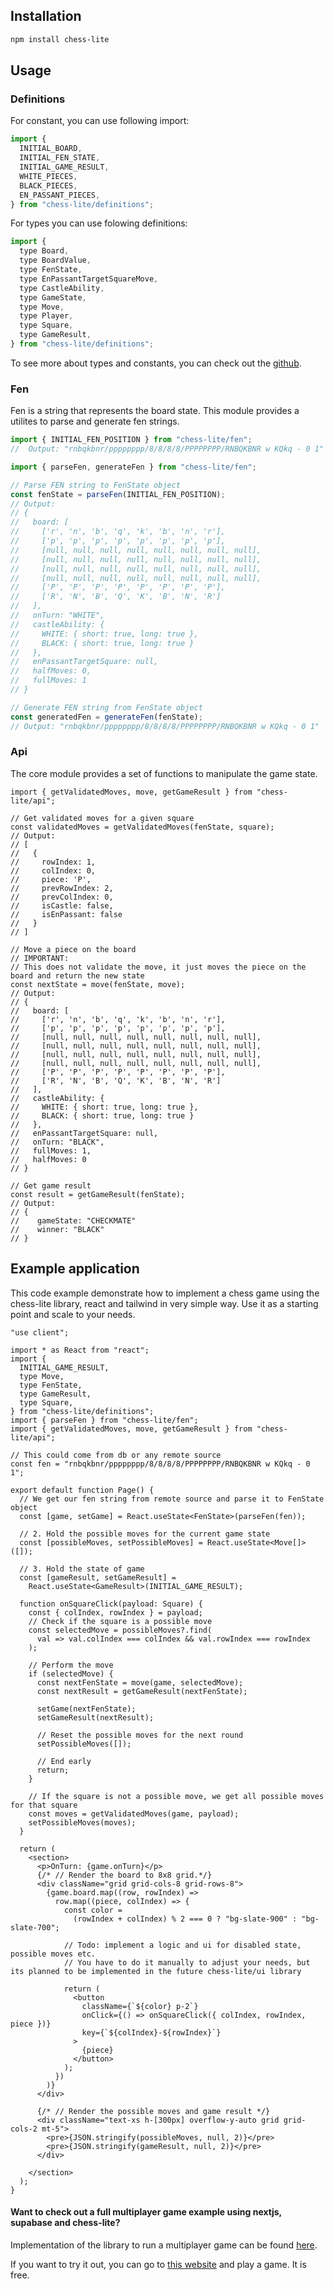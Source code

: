 ## Installation

```bash
npm install chess-lite
```

## Usage

### Definitions

For constant, you can use following import:

```js
import {
  INITIAL_BOARD,
  INITIAL_FEN_STATE,
  INITIAL_GAME_RESULT,
  WHITE_PIECES,
  BLACK_PIECES,
  EN_PASSANT_PIECES,
} from "chess-lite/definitions";
```

For types you can use folowing definitions:

```js
import {
  type Board,
  type BoardValue,
  type FenState,
  type EnPassantTargetSquareMove,
  type CastleAbility,
  type GameState,
  type Move,
  type Player,
  type Square,
  type GameResult,
} from "chess-lite/definitions";
```

To see more about types and constants, you can check out the [github](https://github.com/dvenomb98/artic-frost/tree/main/packages/chess-lite).

### Fen

Fen is a string that represents the board state. This module provides a utilites to parse and generate fen strings.

```js
import { INITIAL_FEN_POSITION } from "chess-lite/fen";
//  Output: "rnbqkbnr/pppppppp/8/8/8/8/PPPPPPPP/RNBQKBNR w KQkq - 0 1"

import { parseFen, generateFen } from "chess-lite/fen";

// Parse FEN string to FenState object
const fenState = parseFen(INITIAL_FEN_POSITION);
// Output:
// {
//   board: [
//     ['r', 'n', 'b', 'q', 'k', 'b', 'n', 'r'],
//     ['p', 'p', 'p', 'p', 'p', 'p', 'p', 'p'],
//     [null, null, null, null, null, null, null, null],
//     [null, null, null, null, null, null, null, null],
//     [null, null, null, null, null, null, null, null],
//     [null, null, null, null, null, null, null, null],
//     ['P', 'P', 'P', 'P', 'P', 'P', 'P', 'P'],
//     ['R', 'N', 'B', 'Q', 'K', 'B', 'N', 'R']
//   ],
//   onTurn: "WHITE",
//   castleAbility: {
//     WHITE: { short: true, long: true },
//     BLACK: { short: true, long: true }
//   },
//   enPassantTargetSquare: null,
//   halfMoves: 0,
//   fullMoves: 1
// }

// Generate FEN string from FenState object
const generatedFen = generateFen(fenState);
// Output: "rnbqkbnr/pppppppp/8/8/8/8/PPPPPPPP/RNBQKBNR w KQkq - 0 1"
```

### Api

The core module provides a set of functions to manipulate the game state.

```tsx
import { getValidatedMoves, move, getGameResult } from "chess-lite/api";

// Get validated moves for a given square
const validatedMoves = getValidatedMoves(fenState, square);
// Output:
// [
//   {
//     rowIndex: 1,
//     colIndex: 0,
//     piece: 'P',
//     prevRowIndex: 2,
//     prevColIndex: 0,
//     isCastle: false,
//     isEnPassant: false
//   }
// ]

// Move a piece on the board
// IMPORTANT:
// This does not validate the move, it just moves the piece on the board and return the new state
const nextState = move(fenState, move);
// Output:
// {
//   board: [
//     ['r', 'n', 'b', 'q', 'k', 'b', 'n', 'r'],
//     ['p', 'p', 'p', 'p', 'p', 'p', 'p', 'p'],
//     [null, null, null, null, null, null, null, null],
//     [null, null, null, null, null, null, null, null],
//     [null, null, null, null, null, null, null, null],
//     [null, null, null, null, null, null, null, null],
//     ['P', 'P', 'P', 'P', 'P', 'P', 'P', 'P'],
//     ['R', 'N', 'B', 'Q', 'K', 'B', 'N', 'R']
//   ],
//   castleAbility: {
//     WHITE: { short: true, long: true },
//     BLACK: { short: true, long: true }
//   },
//   enPassantTargetSquare: null,
//   onTurn: "BLACK",
//   fullMoves: 1,
//   halfMoves: 0
// }

// Get game result
const result = getGameResult(fenState);
// Output:
// {
//    gameState: "CHECKMATE"
//    winner: "BLACK"
// }
```

## Example application

This code example demonstrate how to implement a chess game using the chess-lite library, react and tailwind in very simple way. Use it as a starting point and scale to your needs.

```tsx
"use client";

import * as React from "react";
import {
  INITIAL_GAME_RESULT,
  type Move,
  type FenState,
  type GameResult,
  type Square,
} from "chess-lite/definitions";
import { parseFen } from "chess-lite/fen";
import { getValidatedMoves, move, getGameResult } from "chess-lite/api";

// This could come from db or any remote source
const fen = "rnbqkbnr/pppppppp/8/8/8/8/PPPPPPPP/RNBQKBNR w KQkq - 0 1";

export default function Page() {
  // We get our fen string from remote source and parse it to FenState object
  const [game, setGame] = React.useState<FenState>(parseFen(fen));

  // 2. Hold the possible moves for the current game state
  const [possibleMoves, setPossibleMoves] = React.useState<Move[]>([]);

  // 3. Hold the state of game
  const [gameResult, setGameResult] =
    React.useState<GameResult>(INITIAL_GAME_RESULT);

  function onSquareClick(payload: Square) {
    const { colIndex, rowIndex } = payload;
    // Check if the square is a possible move
    const selectedMove = possibleMoves?.find(
      val => val.colIndex === colIndex && val.rowIndex === rowIndex
    );

    // Perform the move
    if (selectedMove) {
      const nextFenState = move(game, selectedMove);
      const nextResult = getGameResult(nextFenState);

      setGame(nextFenState);
      setGameResult(nextResult);

      // Reset the possible moves for the next round
      setPossibleMoves([]);

      // End early
      return;
    }

    // If the square is not a possible move, we get all possible moves for that square
    const moves = getValidatedMoves(game, payload);
    setPossibleMoves(moves);
  }

  return (
    <section>
      <p>OnTurn: {game.onTurn}</p>
      {/* // Render the board to 8x8 grid.*/}
      <div className="grid grid-cols-8 grid-rows-8">
        {game.board.map((row, rowIndex) =>
          row.map((piece, colIndex) => {
            const color =
              (rowIndex + colIndex) % 2 === 0 ? "bg-slate-900" : "bg-slate-700";

            // Todo: implement a logic and ui for disabled state, possible moves etc.
            // You have to do it manually to adjust your needs, but its planned to be implemented in the future chess-lite/ui library

            return (
              <button
                className={`${color} p-2`}
                onClick={() => onSquareClick({ colIndex, rowIndex, piece })}
                key={`${colIndex}-${rowIndex}`}
              >
                {piece}
              </button>
            );
          })
        )}
      </div>

      {/* // Render the possible moves and game result */}
      <div className="text-xs h-[300px] overflow-y-auto grid grid-cols-2 mt-5">
        <pre>{JSON.stringify(possibleMoves, null, 2)}</pre>
        <pre>{JSON.stringify(gameResult, null, 2)}</pre>
      </div>

    </section>
  );
}
```

#### Want to check out a full multiplayer game example using nextjs, supabase and chess-lite?

Implementation of the library to run a multiplayer game can be found [here](https://github.com/dvenomb98/artic-frost/blob/main/apps/chess/src/features/chess).

If you want to try it out, you can go to [this website](https://chess.danielbilek.com) and play a game. It is free.
